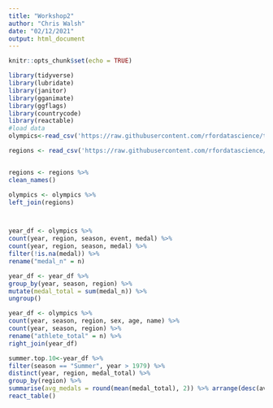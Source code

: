 ```yaml
---
title: "Workshop2"
author: "Chris Walsh"
date: "02/12/2021"
output: html_document
---
```


```r
knitr::opts_chunk$set(echo = TRUE)
```


```r
library(tidyverse) 
library(lubridate) 
library(janitor) 
library(gganimate) 
library(ggflags) 
library(countrycode) 
library(reactable)
#load data
olympics<-read_csv('https://raw.githubusercontent.com/rfordatascience/tidytuesday/master/data/2021/2021-07-27/olympics.csv')

regions <- read_csv('https://raw.githubusercontent.com/rfordatascience/tidytuesday/master/data/2021/2021-07-27/regions.csv')


regions <- regions %>% 
clean_names() 

olympics <- olympics %>% 
left_join(regions)




```


```r

year_df <- olympics %>% 
count(year, region, season, event, medal) %>% 
count(year, region, season, medal) %>% 
filter(!is.na(medal)) %>% 
rename("medal_n" = n) 

year_df <- year_df %>% 
group_by(year, season, region) %>% 
mutate(medal_total = sum(medal_n)) %>% 
ungroup()


```

```r
year_df <- olympics %>% 
count(year, season, region, sex, age, name) %>% 
count(year, season, region) %>% 
rename("athlete_total" = n) %>% 
right_join(year_df)

```


```r
summer.top.10<-year_df %>% 
filter(season == "Summer", year > 1979) %>% 
distinct(year, region, medal_total) %>% 
group_by(region) %>% 
summarise(avg_medals = round(mean(medal_total), 2)) %>% arrange(desc(avg_medals)) %>% 
react_table()

```

